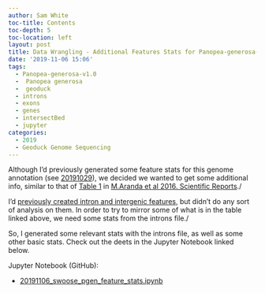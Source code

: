 ```yaml
---
author: Sam White
toc-title: Contents
toc-depth: 5
toc-location: left
layout: post
title: Data Wrangling - Additional Features Stats for Panopea-generosa-v1.0
date: '2019-11-06 15:06'
tags:
  - Panopea-generosa-v1.0
  -  Panopea generosa
  -  geoduck
  - introns
  - exons
  - genes
  - intersectBed
  - jupyter
categories:
  - 2019
  - Geoduck Genome Sequencing
---
```

Although I'd previously generated some feature stats for this genome annotation (see [20191029](https://robertslab.github.io/sams-notebook/posts/2019/2019-10-29-Genome-Feature-Counts---Panopea-generosa-vv0.74.a4/)), we decided we wanted to get some additional info, similar to that of [Table 1](https://www.nature.com/articles/srep39734/tables/1) in [M.Aranda et al 2016. Scientific Reports](https://www.nature.com/articles/srep39734)./

I'd [previously created intron and intergenic features](https://robertslab.github.io/sams-notebook/posts/2019/2019-10-30-Data-Wrangling---Create-Panopea-generosa-vv0.74.a4-Intron-and-Intergenic-BED-Files/), but didn't do any sort of analysis on them. In order to try to mirror some of what is in the table linked above, we need some stats from the introns file./

So, I generated some relevant stats with the introns file, as well as some other basic stats. Check out the deets in the Jupyter Notebook linked below.


Jupyter Notebook (GitHub):

- [20191106_swoose_pgen_feature_stats.ipynb](https://github.com/RobertsLab/code/blob/master/notebooks/sam/20191106_swoose_pgen_feature_stats.ipynb)
